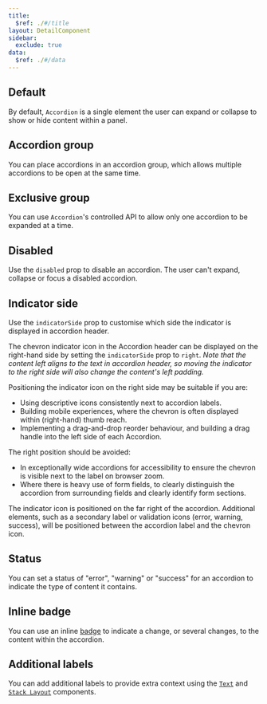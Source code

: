 ```yaml
---
title:
  $ref: ./#/title
layout: DetailComponent
sidebar:
  exclude: true
data:
  $ref: ./#/data
---
```


<LivePreviewControls>
<LivePreview componentName="accordion" exampleName="Default" >

## Default

By default, `Accordion` is a single element the user can expand or collapse to show or hide content within a panel.

</LivePreview>
<LivePreview componentName="accordion" exampleName="Group" displayName="Accordion Group">

## Accordion group

You can place accordions in an accordion group, which allows multiple accordions to be open at the same time.

</LivePreview>
<LivePreview componentName="accordion" exampleName="ExclusiveGroup">

## Exclusive group

You can use `Accordion`'s controlled API to allow only one accordion to be expanded at a time.

</LivePreview>
<LivePreview componentName="accordion" exampleName="Disabled" >

## Disabled

Use the `disabled` prop to disable an accordion. The user can't expand, collapse or focus a disabled accordion.

</LivePreview>
<LivePreview componentName="accordion" exampleName="IndicatorSide" >

## Indicator side

Use the `indicatorSide` prop to customise which side the indicator is displayed in accordion header.

The chevron indicator icon in the Accordion header can be displayed on the right-hand side by setting the `indicatorSide` prop to `right`.
_Note that the content left aligns to the text in accordion header, so moving the indicator to the right side will also change the content's left padding._

Positioning the indicator icon on the right side may be suitable if you are:

- Using descriptive icons consistently next to accordion labels.
- Building mobile experiences, where the chevron is often displayed within (right-hand) thumb reach.
- Implementing a drag-and-drop reorder behaviour, and building a drag handle into the left side of each Accordion.

The right position should be avoided:

- In exceptionally wide accordions for accessibility to ensure the chevron is visible next to the label on browser zoom.
- Where there is heavy use of form fields, to clearly distinguish the accordion from surrounding fields and clearly identify form sections.

The indicator icon is positioned on the far right of the accordion. Additional elements, such as a secondary label or validation icons (error, warning, success), will be positioned between the accordion label and the chevron icon.

</LivePreview>
<LivePreview componentName="accordion" exampleName="Status" >

## Status

You can set a status of "error", "warning" or "success" for an accordion to indicate the type of content it contains.

</LivePreview>
<LivePreview componentName="accordion" exampleName="InlineBadge" >

## Inline badge

You can use an inline [badge](../badge) to indicate a change, or several changes, to the content within the accordion.

</LivePreview>
<LivePreview componentName="accordion" exampleName="AdditionalLabels" >

## Additional labels

You can add additional labels to provide extra context using the [`Text`](../text) and [`Stack Layout`](../stack-layout) components.

</LivePreview>
</LivePreviewControls>
